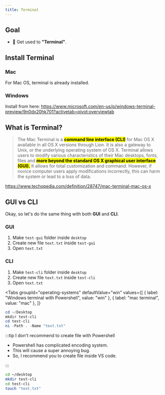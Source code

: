 ```yaml
---
title: Terminal
---
```



## Goal

- 🖖 Get used to **"Terminal"**.

## Install Terminal

### Mac

For Mac OS, terminal is already installed.

### Windows

Install from here:
https://www.microsoft.com/en-us/p/windows-terminal-preview/9n0dx20hk701?activetab=pivot:overviewtab

## What is Terminal?

> The Mac Terminal is a <mark>**command line interface (CLI)**</mark> for Mac OS X available in all OS X versions through Lion. It is also a gateway to Unix, or the underlying operating system of OS X. Terminal allows users to modify various characteristics of their Mac desktops, fonts, files and <mark>**more beyond the standard OS X graphical user interface (GUI).**</mark> It allows for total customization and command. However, if novice computer users apply modifications incorrectly, this can harm the system or lead to a loss of data.

https://www.techopedia.com/definition/28747/mac-terminal-mac-os-x

## GUI vs CLI

Okay, so let's do the same thing with both **GUI** and **CLI**.

### GUI

1. Make `test-gui` folder inside `desktop`
2. Create new file `text.txt` inside `test-gui`
3. Open `text.txt`

### CLI

1. Make `test-cli` folder inside `desktop`
2. Create new file `text.txt` inside `test-cli`
3. Open `text.txt`

<Tabs
  groupId="operating-systems"
  defaultValue="win"
  values={[
    { label: "Windows terminal with Powershell", value: "win" },
    { label: "mac terminal", value: "mac" },
  ]}
>
<TabItem value="win">

```powershell title="terminal"
cd ~/Desktop
mkdir test-cli
cd test-cli
ni -Path . -Name "text.txt"
```

:::tip I don't recommend to create file with Powershell

- Powershell has complicated encoding system.
- This will cause a super annoying bug.
- So, I recommend you to create file inside VS code.

:::

</TabItem>
<TabItem value="mac">

```bash title="terminal"
cd ~/desktop
mkdir test-cli
cd test-cli
touch "text.txt"
```

</TabItem>
</Tabs>
